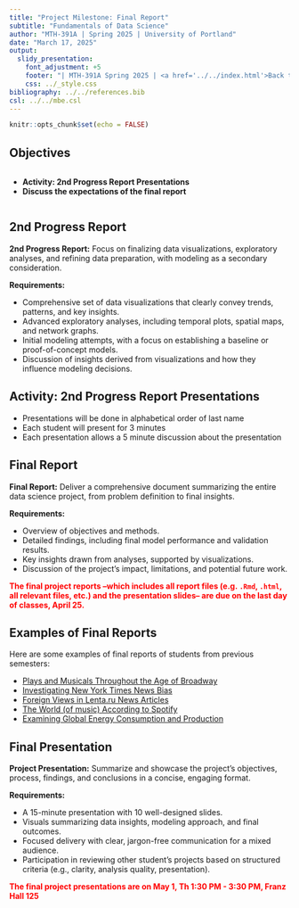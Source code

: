 ---
title: "Project Milestone: Final Report"
subtitle: "Fundamentals of Data Science"
author: "MTH-391A | Spring 2025 | University of Portland"
date: "March 17, 2025"
output:
  slidy_presentation:
    font_adjustment: +5
    footer: "| MTH-391A Spring 2025 | <a href='../../index.html'>Back to the Course Website</a>"
    css: ../_style.css
bibliography: ../../references.bib
csl: ../../mbe.csl
---

```{r setup, include=FALSE}
knitr::opts_chunk$set(echo = FALSE)
```

## Objectives

:::: {.column width=15%}
::::

:::: {.column width=70%}
- **Activity: 2nd Progress Report Presentations**
- **Discuss the expectations of the final report**
::::

:::: {.column width=15%}
::::

## 2nd Progress Report

**2nd Progress Report:** Focus on finalizing data visualizations, exploratory analyses, and refining data preparation, with modeling as a secondary consideration.

**Requirements:**

- Comprehensive set of data visualizations that clearly convey trends, patterns, and key insights.
- Advanced exploratory analyses, including temporal plots, spatial maps, and network graphs.
- Initial modeling attempts, with a focus on establishing a baseline or proof-of-concept models.
- Discussion of insights derived from visualizations and how they influence modeling decisions.

## Activity: 2nd Progress Report Presentations

- Presentations will be done in alphabetical order of last name
- Each student will present for 3 minutes
- Each presentation allows a 5 minute discussion about the presentation

## Final Report

**Final Report:** Deliver a comprehensive document summarizing the entire data science project, from problem definition to final insights.

**Requirements:**

- Overview of objectives and methods.
- Detailed findings, including final model performance and validation results.
- Key insights drawn from analyses, supported by visualizations.
- Discussion of the project’s impact, limitations, and potential future work.

::: {style="color: red;"}
**The final project reports --which includes all report files (e.g. `.Rmd`, `.html`, all relevant files, etc.) and the presentation slides-- are due on the last day of classes, April 25.**
:::

## Examples of Final Reports

Here are some examples of final reports of students from previous semesters:

* [Plays and Musicals Throughout the Age of Broadway](https://reed-statistics.github.io/math241-spring2022/projects/final-reports/final-report-2/2-plays-and-musicals-throughout-the-age-of-broadway.html){target="_blank"}
* [Investigating New York Times News Bias](https://reed-statistics.github.io/math241-spring2022/projects/final-reports/final-report-6/6-investigating-new-york-times-news-bias.html){target="_blank"}
* [Foreign Views in Lenta.ru News Articles](https://reed-statistics.github.io/math241-spring2022/projects/final-reports/final-report-7/7-foreign-views-in-lentaru-news-articles.html){target="_blank"}
* [The World (of music) According to Spotify](https://reed-statistics.github.io/math241-spring2022/projects/final-reports/final-report-9/9-the-world-of-music-according-to-spotify.html){target="_blank"}
* [Examining Global Energy Consumption and Production](https://reed-statistics.github.io/math241-spring2022/projects/final-reports/final-report-11/11-examining-global-energy-consumption-and-production.html){target="_blank"}

## Final Presentation

**Project Presentation:** Summarize and showcase the project’s objectives, process, findings, and conclusions in a concise, engaging format.

**Requirements:**

- A 15-minute presentation with 10 well-designed slides.
- Visuals summarizing data insights, modeling approach, and final outcomes.
- Focused delivery with clear, jargon-free communication for a mixed audience.
- Participation in reviewing other student's projects based on structured criteria (e.g., clarity, analysis quality, presentation).

::: {style="color: red;"}
**The final project presentations are on  May 1, Th 1:30 PM - 3:30 PM, Franz Hall 125**
:::
